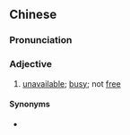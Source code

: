 {{also|唔得闲}}
==Chinese==
{{zh-forms|s=唔得闲|t2=唔得閑|type=12}}

===Pronunciation===
{{zh-pron
|c=m4 dak1 haan4
|c-t=m3 ak1 han3,m3 ak1 kan3,mak1 han3,mak1 kan3
|c-t_note=m3 ak1 kan3 - assimilation; mak1 han3, mak1 kan3 - contractions
|cat=a
}}

===Adjective===
{{zh-adj}}

# {{lb|zh|Cantonese}} [[unavailable]]; [[busy]]; not [[free]]

====Synonyms====
* {{qualifier|Mandarin}} {{zh-l|沒空}}